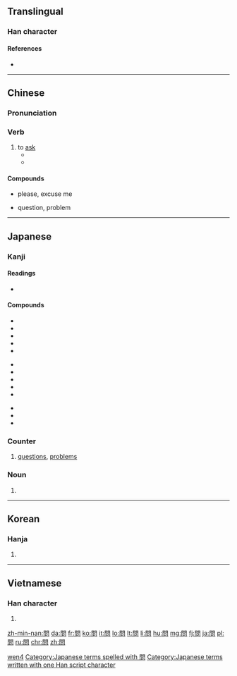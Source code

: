 {{also|问}}
==Translingual==
{{stroke order|type=animate}}
{{stroke order|type=alternative}}<!-- Are these traditional/modern, in some order? Check at commons too. -->

===Han character===
{{Han char|rn=30|rad=口|as=08|sn=11|four=7760<sub>7</sub>|canj=日弓口 (ANR)|ids=⿵[[門]][[口]]}}

====References====
* {{Han ref|kx=0195.100|dkj=03814|dj=0416.100|hdz=74284.030|uh=554F|ud=21839|bh=B0DD|bd=45277}}

----

==Chinese==
{{zh-hanzi-box|[[问]]|問}}

===Pronunciation===
{{zh-pron
|m=wèn
|ma=y
|c=man6
|h=pfs=mun
|mn=mn̄g/būn
|mn_note=būn is literary
|w=3men
|mc=y
|oc=y
|cat=v}}

===Verb===
{{zh-verb}}

# to [[ask]]
#* {{zh-usex|我 能 '''問''' 個 問題 嗎？|May I '''ask''' a question?|link=y}}
#* {{zh-usex|'''問''' 他 到 哪兒{r} 去。|'''Ask''' him where to go.|link=y}}

====Compounds====
{{rel-top}}
* {{zh-l|請問}} please, excuse me
* {{zh-l|問題}} question, problem
{{rel-bottom}}

[[Category:Beginning Mandarin|wen4]]

----

==Japanese==

===Kanji===
{{ja-kanji|grade=3|rs=口08}}

====Readings====
* {{ja-readings|goon=[[もん]] (mon)|kanon=[[ぶん]] (bun)|kun=[[とう]] (tou), [[とん]] (ton)}}

====Compounds====
{{rel-top}}
{{top3}}
* {{l|ja|sc=Jpan|問題|tr=もんだい, mondai}}
* {{l|ja|sc=Jpan|問答|tr=もんどう, mondō}}
* {{l|ja|sc=Jpan|問う|tr=とう, tou}}
* {{l|ja|sc=Jpan|不問|tr=ふもん, humon}}
* {{l|ja|sc=Jpan|学問|tr=がくもん, gakumon}}
{{mid3}}
* {{l|ja|sc=Jpan|質問|tr=しつもん, shitsumon}}
* {{l|ja|sc=Jpan|疑問|tr=ぎもん, gimon}}
* {{l|ja|sc=Jpan|一問|tr=いちもん, ichimon}}
* {{l|ja|sc=Jpan|尋問|tr=じんもん, jinmon}}
* {{l|ja|sc=Jpan|喚問|tr=かんもん, kanmon}}
{{mid3}}
* {{l|ja|sc=Jpan|検問|tr=けんもん, kenmon}}
* {{l|ja|sc=Jpan|詰問|tr=きつもん, kitsumon}}
* {{l|ja|sc=Jpan|拷問|tr=ごうもん, gōmon}}
{{bottom}}
{{rel-bottom}}

===Counter===
{{ja-pos|もん|counter}}

# [[question]]s, [[problem]]s

===Noun===
{{ja-noun|とい}}

# {{alternative form of|問い|lang=ja}}

[[Category:Japanese terms spelled with 問]]
[[Category:Japanese terms written with one Han script character]]

----

==Korean==

===Hanja===
{{ko-hanja|hangeul=문|mr=mun}}

# {{defn|lang=ko|sort=口08}}

----

==Vietnamese==

===Han character===
{{vi-hantu|[[vấn]], [[vắn]], [[vắng]], [[vẩn]], [[vặn]]|rs=口08}}

# {{defn|lang=vi|sort=口08}}

[[zh-min-nan:問]]
[[da:問]]
[[fr:問]]
[[ko:問]]
[[it:問]]
[[lo:問]]
[[lt:問]]
[[li:問]]
[[hu:問]]
[[mg:問]]
[[fj:問]]
[[ja:問]]
[[pl:問]]
[[ru:問]]
[[chr:問]]
[[zh:問]]